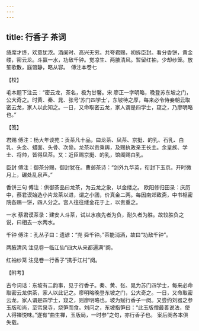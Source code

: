 ```yaml
---
---
---
```

title: 行香子 茶词
---







绮席才终，欢意犹浓。酒阑时、高兴无穷。共夸君赐，初拆臣封。看分香饼，黄金缕，密云龙。斗赢一水，功敌千钟。觉凉生、两腋清风。暂留红袖，少却纱笼。放笙歌散，庭馆静，略从容。　傅注本卷七





【校】


毛本题下注云：“密云龙，茶名，极为甘馨。宋 廖正一字明略，晚登苏东坡之门，公大奇之。时黄、秦、晁、张号‘苏门四学士’，东坡待之厚，每来必令侍妾朝云取密云龙，家人以此知之。一日，又命取密云龙，家人谓是四学士，窥之，乃廖明略也。”





【笺】


君赐 傅注：杨大年谈苑：贡茶凡十品，曰龙茶、凤茶、京挺、的乳、石乳、白乳、头金、蜡面、头骨、次骨。龙茶以贡乘舆，及赐执政亲王长主。余皇族、学士、将帅，皆得凤茶。又：近臣赐京挺、的乳，馆阁赐白乳。

臣封 傅注：御茶分赐，御封犹在。曹邺茶诗：“剑外九华英，衔封下玉京。开时微月上，碾处乱泉声。”

香饼三句 傅注：供御茶品曰龙茶，为云龙之象，以金缕之。 欧阳修归田录：庆历中，蔡君谟始造小片龙茶以进，谓之小团，价真金二两。每因南郊致斋，中书枢密院各赐一饼，四人分之。宫人往往缕金花于上，以贵重之。

一水 蔡君谟茶录：建安人斗茶，试以水痕先者为负，耐久者为胜。故较胜负之说，曰相去一水两水。

千钟 傅注：孔丛子曰：遗谚：“尧 舜千钟。”茶能消酒，故曰“功敌千钟”。

两腋清风 注见卷一临江仙“四大从来都遍满”阕。

红袖纱笼 注见卷一行香子“携手江村”阕。





【附考】


古今词话：东坡有二韵事，见于行香子。秦、黄、张、晁为苏门四学士，每来必命取密云龙供茶，家人以此记之。廖明略晚登东坡之门，公大奇之。一日，又命取密云龙，家人谓是四学士，窥之，则廖明略也。坡为赋行香子一阕。又尝约刘器之参玉版和尚，至帘泉寺，烧笋而食。刘问之，东坡指笋曰：“此玉版僧最善说法，使人得禅悦味。”遂有“曲生禅，玉版局，一时参”之句，亦行香子也。 案后阕各本俱失载。